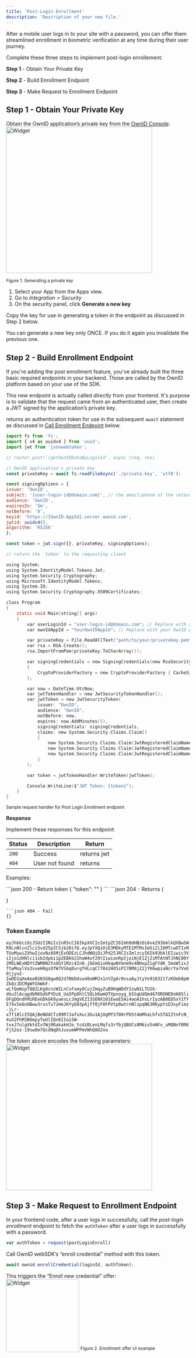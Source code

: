 ```yaml
---
title: 'Post-Login Enrollment'
description: 'Description of your new file.'
---
```


After a mobile user logs in to your site with a password, you can offer them streamlined enrollment in biometric verification at any time during their user journey.

Complete these three steps to implement post-login enrollement:

**Step 1** - Obtain Your Private Key

**Step 2** - Build Enrollment Endpoint

**Step 3** - Make Request to Enrollment Endpoint

## Step 1 - Obtain Your Private Key

Obtain the OwnID application’s private key from the [OwnID Console](https://console.ownid.com/home):
<img
  width="400"
  src="/images/oi-gen-key.png"
  alt="Widget"
  />
  
<sup>Figure 1. Generating a private key </sup>

1. Select your App from the Apps view.
1. Go to _Integration > Security_
1. On the security panel, click **Generate a new key**

Copy the key for use in generating a token in the endpoint as discussed in Step 2 below.

You can generate a new key only ONCE. If you do it again you invalidate the previous one.

## Step 2 - Build Enrollment Endpoint 

If you're adding the post enrollment feature, you've already built the three basic required endpoints in your backend. Those are called by the OwnID platform based on your use of the SDK.

This new endpoint is actually called _directly_ from your frontend. It's purpose is to validate that the request came from an authenticated user, then create a JWT signed by the application’s private key.

 returns an authentication token for use in the subsequent `await` statement as discussed in [Call Enrollment Endpoint](#) below. 

<CodeGroup>

```javascript Node.js
import fs from 'fs';
import { v4 as uuidv4 } from 'uuid';
import jwt from 'jsonwebtoken'; 

// router.post('/getOwnIDDataByLoginId', async (req, res)

// OwnID application's private key
const privateKey = await fs.readFileAsync('./private.key', 'utf8'); 

const signingOptions = {
issuer: 'OwnID',
subject: '{user-login-id@domain.com}', // the email/phone of the relevant user
audience: 'OwnID', 
expiresIn: '5m', 
notBefore: '0', 
keyid: 'https://{OwnID-AppId}.server.ownid.com', 
jwtid: uuidv4(),
algorithm: 'RS256' 
};

const token = jwt.sign({}, privateKey, signingOptions); 

// return the `token` to the requesting client

```

```C C/C++
using System;
using System.IdentityModel.Tokens.Jwt;
using System.Security.Cryptography;
using Microsoft.IdentityModel.Tokens;
using System.IO;
using System.Security.Cryptography.X509Certificates;

class Program
{
    static void Main(string[] args)
    {
        var userLoginId = "user-login-id@domain.com"; // Replace with actual user login ID
        var ownIdAppId = "YourOwnIDAppId"; // Replace with your OwnID App ID

        var privateKey = File.ReadAllText("path/to/your/privatekey.pem"); // Path to your RSA private key
        var rsa = RSA.Create();
        rsa.ImportFromPem(privateKey.ToCharArray());

        var signingCredentials = new SigningCredentials(new RsaSecurityKey(rsa), SecurityAlgorithms.RsaSha256)
        {
            CryptoProviderFactory = new CryptoProviderFactory { CacheSignatureProviders = false }
        };

        var now = DateTime.UtcNow;
        var jwtTokenHandler = new JwtSecurityTokenHandler();
        var jwtToken = new JwtSecurityToken(
            issuer: "OwnID",
            audience: "OwnID",
            notBefore: now,
            expires: now.AddMinutes(5),
            signingCredentials: signingCredentials,
            claims: new System.Security.Claims.Claim[]
            {
                new System.Security.Claims.Claim(JwtRegisteredClaimNames.Sub, userLoginId),
                new System.Security.Claims.Claim(JwtRegisteredClaimNames.Jti, Guid.NewGuid().toString()),
                new System.Security.Claims.Claim(JwtRegisteredClaimNames.Kid, $"https://{ownIdAppId}.server.ownid.com")
            }
        );

        var token = jwtTokenHandler.WriteToken(jwtToken);

        Console.WriteLine($"JWT Token: {token}");
    }
}

```
</CodeGroup>
<sup> Sample request handler for Post Login Enrollment endpoint</sup>

**Response**
 
Implement these responses for this endpoint:

| Status | Description | Return |
|---------|--------- | ---------|
| `200` | Success | returns jwt
| `404` | User not found | returns 

Examples:

<CodeGroup>
```json 200 - Return token
{
  "token": "<jwt>"
}
```
```json 204 - Returns
{
  
}
```
```json 404 - Fail
{}
```
</CodeGroup>

### Token Example

`eyJhbGciOiJSUzI1NiIsInR5cCI6IkpXVCIsImtpZCI6Imh0dHBzOi8ve293bmlkQXBwSWR9LnNlcnZlci5vd25pZC5jb20ifQ.eyJpYXQiOjE3MDkyMTE1MTMsIm5iZiI6MTcwOTIxMTUxMywiZXhwIjoxNzA5MjExODEzLCJhdWQiOiJPd25JRCIsImlzcyI6Ik93bklEIiwic3ViIjoidXNlci1sb2dpbi1pZEBkb21haW4uY29tIiwianRpIjoiNjE1ZjZiMTAtNTJhNC00Y2M5LWExNDYtZWM0N2YxOGY1Mzc4In0.jbEmGixHkqwNYmnm9s4NHxpZigFYdK_5moWlixJTtwMoylVo3sueH0gsDfW7VS6qOurgfHLcqClT842HO5iPI7BM8jZ2jYK6wpiaNcrYa7VxE0jjyu2-IwOD1qXeAeeBSN3G0gw0QJd7NbDdsa40oWMJx1nYZgAr0vsaAyJtyYe910321fzKOmb0pWZk8zJDCMgWYGhWkF-wLfQeWspT88ZLKg8cnzW2LnCsFxmyOCujZmqyZuB9HqWDdY2zwN1LTU2k-dku3lAcqgdbRKGdkPYDz6_Ua5Pp8hlC5QLb6wmOTXpnoyg_bSSqUdQm467ORONEDnH85liOFgDOndhMiREeGDkGK9yaesLcJmgVEZI3SENX101EwoE5Ai4aoA1hsLrIyzAB0ED5xY1TYE74x5e6nOBww3rxsTv7zHeJKYyE03pAjff0jF0FPVtp8wtrnNlzpqN63RKypYzD3xyFimz-jLr-x7f18lcI5QAjBeND4CTz89R7JafxXuc3Gu1AjOgMTSf00rPb5t4mMhaLhfvSTAIZtnFcN_4uX2FhM3B6mpyTwUlIQn6IIoiSW-tvxJ7ulgVktdIxfWjRRakakHJo_tcdiRLenLMqfx3rfbjQBUCs8M6iv5nNFv_uMQNnf0RKFjS2oz-19sw8m7QcdNqDhJuxumWPPmVWhQ8O2no`

The token above encodes the following parameters:
<img
  width="400"
  src="/images/oi-token-parse.png"
  alt="Widget"
  />

## Step 3 - Make Request to Enrollment Endpoint

In your frontend code, after a user logs in successfully, call the _post-login enrollment_ endpoint to fetch the `authToken`  after a user logs in successfully with a password.

```Javascript
var authToken = request(postLoginEnroll)
```

Call OwnID webSDK’s “enroll credential” method with this token.

```Javascript
await ownid.enrollCredential(loginId, authToken);
```
This triggers the “Enroll new credential” offer:
<img
  width="200"
  src="/images/oi-pl-enroll.png"
  alt="Widget"
  />
<sup>Figure 2. Enrollment offer UI example</sup>

<NextStepsSnippet/>



